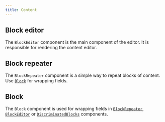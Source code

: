 ```yaml
---
title: Content
---
```




## Block editor

The `BlockEditor` component is the main component of the editor. It is responsible for rendering the content editor.

<BlockEditor />

## Block repeater

The `BlockRepeater` component is a simple way to repeat blocks of content. Use [`Block`](#block) for wrapping fields.

<BlockRepeater />

## Block

The `Block` component is used for wrapping fields in [`BlockRepeater`](#block-repeater), [`BlockEditor`](#block-editor) or [`DiscriminatedBlocks`](/admin/components/blocks#discriminated-blocks) components.

<Block />

